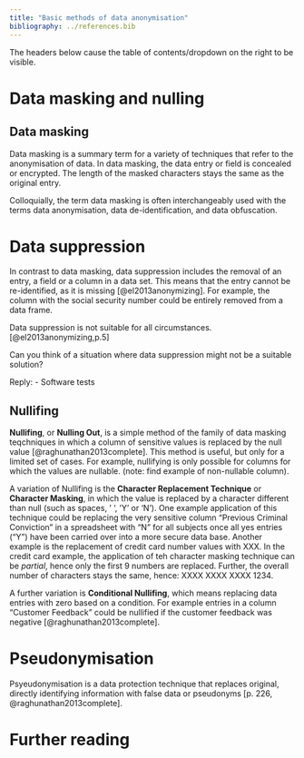 ```yaml
---
title: "Basic methods of data anonymisation"
bibliography: ../references.bib
---
```



The headers below cause the table of contents/dropdown on the right to be visible. 

# Data masking and nulling

## Data masking

Data masking is a summary term for a variety of techniques that refer to the anonymisation of data. 
In data masking, the data entry or field is concealed or encrypted. The length of the masked characters stays the same as the original entry.

Colloquially, the term data masking is often interchangeably used with the terms data anonymisation, data de-identification, and data obfuscation.



# Data suppression

In contrast to data masking, data suppression includes the removal of an entry, a field or a column in a data set. This means that the entry cannot be re-identified, as it is missing [@el2013anonymizing]. For example, the column with the social security number could be entirely removed from a data frame. 

Data suppression is not suitable for all circumstances. [@el2013anonymizing,p.5]

Can you think of a situation where data suppression might not be a suitable solution?

Reply:
- Software tests

## Nullifing

**Nullifing**, or **Nulling Out**, is a simple method of the family of  data masking teqchniques in which a column of sensitive values is replaced by the null value [@raghunathan2013complete]. This method is useful, but only for a limited set of cases. For example, nullifying is only possible for columns for which the values are nullable. (note: find example of non-nullable column).

A variation of Nullifing is the **Character Replacement Technique** or **Character Masking**, in which the value is replaced by a character different than null (such as spaces, ' ', 'Y' or 'N'). One example application of this technique could be replacing the very sensitive column "Previous Criminal Conviction" in a spreadsheet with "N" for all subjects once all yes entries ("Y") have been carried over into a more secure data base. Another example is the replacement of credit card number values with XXX. In the credit card example, the application of teh character masking technique can be *partial*, hence only the first 9 numbers are replaced. Further, the overall number of characters stays the same, hence: XXXX XXXX XXXX 1234.

A further variation is **Conditional Nullifing**, which means replacing data entries with zero based on a condition. For example entries in a column "Customer Feedback" could be nullified if the customer feedback was negative [@raghunathan2013complete].





# Pseudonymisation

Psyeudonymisation is a data protection technique that replaces original, directly identifying information with false data or pseudonyms [p. 226, @raghunathan2013complete]. 


# Further reading
